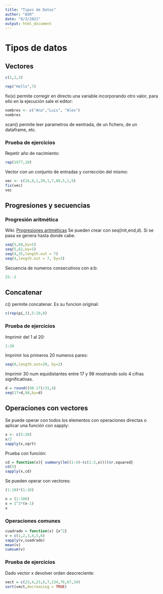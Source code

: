 ```yaml
---
title: "Tipos de Datos"
author: "ASR"
date: "9/3/2021"
output: html_document
---
```


# Tipos de datos

## Vectores

```r
c(1,2,3)
```

```r
rep("Hello",7)
```

fix(x) permite corregir en directo una variable incorporando otro valor, para ello en la ejecución sale el editor:
```r
nombres <- c("Ana","Luis", "Alex")
nombres
```

scan() permite leer parametros de eentrada, de un fichero, de un dataframe, etc.

### Prueba de ejercicios
Repetir año de nacimiento:
```r
rep(1977,10)
```

Vector con un conjunto de entradas y corrección del mismo:
```r
vec <- c(16,0,1,20,1,7,88,5,1,9)
fix(vec)
vec
```

## Progresiones y secuencias
### Progresión aritmética
Wiki: [Progresiones aritméticas](https://es.wikipedia.org/wiki/Progresi%C3%B3n_aritm%C3%A9tica)
Se pueden crear con seq(init,end,d). Si se pasa se genera hasta donde cabe.
```r
seq(5,60,by=5)
seq(5,62,by=5)
seq(4,35,length.out = 7)
seq(4,length.out = 7, by=3)
```

Secuencia de numeros consecutivos con a:b:
```r
25:-2
```

## Concatenar
c() permite concatenar. Es su funcion original:
```r
c(rep(pi,3),5:10,8)
```

### Prueba de ejercicios
Imprimir del 1 al 20:
```r
1:20
```
Imprimir los primeros 20 numeros pares:
```r
seq(0,length.out=20, by=2)
```
Imprimir 30 num equidistantes entre 17 y 98 mostrando solo 4 cifras significativas.
```r
d = round((98-17)/31,4)
seq(17+d,98,by=d)
```

## Operaciones con vectores
Se puede operar con todos los elementos con operaciones directas o aplicar una función con sapply:
```r
x <- c(5:20)
x/2
sapply(x,sqrt)
```

Prueba con función:
```r
cd = function(x){ summary(lm((1:4)~(c(1:3,x))))$r.squared}
cd(5)
sapply(x,cd)
```

Se pueden operar con vectores:
```r
(1:10)*(1:10)
```

```r
n = (1:100)
x = 2^3*(n-1)
x
```

### Operaciones comunes
```r
cuadrado = function(x) {x^2}
v = c(1,2,3,4,5,6)
sapply(v,cuadrado)
mean(v)
cumsum(v)
```

### Prueba de ejercicios
Dado vector x devolver orden descreciente:
```r
vect = c(23,4,23,6,7,134,76,67,34)
sort(vect,decreasing = TRUE)
```


